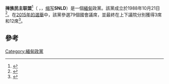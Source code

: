 {{not|撣族民主黨}}
{{Burmese characters}}

{{Infobox political party
|name = 掸族民主联盟
|logo =
|colorcode = #FFE63B
|ideology = [[掸族|掸族民族主义]]<br>[[联邦主义|联邦主义]]<br>[[民族自决|民族自决]]<br>[[社會民主主義|社會民主主義]]
|position = [[中間偏左|中間偏左]]
|headquarters =  [[仰光省|仰光省]][[瑪仰公區|瑪仰公區]]
|website =  {{URL|http://www.snld.info/}}  
|country = 缅甸
|native_name = {{noitalics|{{nobold|{{my|ရှမ်းတိုင်းရင်းသားများ ဒီမိုကရေစီအဖွဲ့ချုပ်}}}}}}
|abbreviation = SNLD
|lang1 = 掸语
|name_lang1 =ငဝ်ႈငုၼ်းတီႇမူဝ်ႇၶရေႇၸီႇၸိူဝ်ႉၶိူဝ်းတႆး
|lang2 = 英语
|name_lang2 =Shan Nationalities League for Democracy
|lang3 = 缅甸语
|name_lang3 =ရှမ်းတိုင်းရင်းသားများ ဒီမိုကရေစီအဖွဲ့ချုပ် 
|chairperson = [[昆吞乌|昆吞乌]]
|leader1_title = 第二副主席
|leader1_name = Hkam Pöng Fa（又名Khin Maung Nyunt）
|leader2_title = 秘书长
|leader2_name = Sai Nyunt Lwin（又名Sai Nood）
|leader3_title = 发言人
|leader3_name = Sai Leik
|founded = {{Start date|df=yes|1988|10|26}}
|dissolved =
|predecessor =
|membership_year =
|membership =
|national =
|colours =
|seats1_title = [[缅甸联邦议会民族院|民族院]]席位
|seats1 = {{Composition bar|3|224|hex=#FFE63B}}
|seats2_title = [[缅甸联邦议会人民院|人民院]]席位
|seats2 = {{Composition bar|14|440|hex=#FFE63B}}
|seats3_title = [[掸邦议会|掸邦议会]]席位
|seats3 = {{Composition bar|28|151|hex=#FFE63B}}
|seats4_title = [[克钦邦议会|克钦邦议会]]席位
|seats4 = {{Composition bar|1|53|hex=#FFE63B}}
|slogan =   "Without Equality We Cannot Have Peace, Without Peace We Cannot Build Democracy."                   
|module =
|symbol =        
}}

'''掸族民主联盟'''<ref>{{cite web|title=宋涛会见缅甸掸族民主联盟主席坤吞乌|url=http://www.fmprc.gov.cn/ce/cemm/chn/sgxw/t1389387.htm|work=[[中共中央对外联络部|中共中央对外联络部]]|publisher=[[中国驻缅甸大使馆|中华人民共和国驻缅甸联邦共和国大使馆]]|date=2016-08-13|access-date=2017-05-01|archive-date=2019-06-25|archive-url=https://web.archive.org/web/20190625024651/https://www.fmprc.gov.cn/ce/cemm/chn/sgxw/t1389387.htm|dead-url=no}}</ref>（{{lang-my|ရှမ်းတိုင်းရင်းသားများ ဒီမိုကရေစီ အဖွဲ့ချုပ်}} {{IPA-my|ʃáɴ táɪɴjɪ́ɴðámjá dìmòkəɹèsì ʔəpʰwḛdʑoʊʔ|}}，{{lang-en|Shan Nationalities League for Democracy
}}，[[缩写|缩写]]'''SNLD'''）是一個[[緬甸|緬甸]]政黨。該黨成立於1988年10月21日<ref>{{cite web|title=Shan Nationalities League for Democary|url=http://www.snld.info/shan-nationalities-league-for-democary|website=SNLD|accessdate=5 August 2015|deadurl=yes|archiveurl=https://web.archive.org/web/20150924103030/http://www.snld.info/shan-nationalities-league-for-democary|archivedate=2015年9月24日}}</ref>。在[[2015年緬甸議會選舉|2015年的選舉]]中，該黨參選79個國會議席，並最終在上下議院分別獲得3席和12席<ref>{{cite web|url=http://www.frontiermyanmar.net/en/sai-aik-pao-chairman-the-shan-nationalities-democratic-party|title=SAI AIK PAO, CHAIRMAN, THE SHAN NATIONALITIES DEMOCRATIC PARTY|author=Sithu Aung Myint}}</ref>。

==參考==
{{reflist}}
{{緬甸政黨}}

[[Category:緬甸政黨|Category:緬甸政黨]]